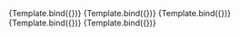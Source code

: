 
<Meta title="Form/Button" component={Button}/>

<Canvas>
    <Story name="size small" args={{size: "small", text:"small"}}>
        {Template.bind({})}
    </Story>
    <Story name="size medium" args={{size: "medium", text:"medium"}}>
        {Template.bind({})}
    </Story>
    <Story name="size large" args={{size: "large", text:"large"}}>
        {Template.bind({})}
    </Story>
</Canvas>

<Canvas>
    <Story name="bold" args={{bold: true, text:"bold"}}>
        {Template.bind({})}
    </Story>
    <Story name="italic" args={{italic: true, text:"italic"}}>
        {Template.bind({})}
    </Story>
</Canvas>
